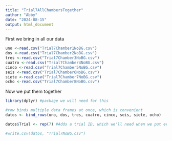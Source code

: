 ```yaml
---
title: "Trial7AllChambersTogether"
author: "Abby"
date: "2024-08-15"
output: html_document
---
```

First we bring in all our data
```r
uno <-read.csv("Trial7Chamber1NoBG.csv")
dos <-read.csv("Trial7Chamber2NoBG.csv")
tres <-read.csv("Trial7Chamber3NoBG.csv")
cuatro <-read.csv("Trial7Chamber4NoBG.csv")
cinco <-read.csv("Trial7Chamber5NoBG.csv")
seis <-read.csv("Trial7Chamber6NoBG.csv")
siete <-read.csv("Trial7Chamber7NoBG.csv")
ocho <-read.csv("Trial7Chamber8NoBG.csv")
```

Now we put them together
```r
library(dplyr) #package we will need for this

#row binds multiple data frames at once, which is convenient
datos <- bind_rows(uno, dos, tres, cuatro, cinco, seis, siete, ocho)

datos$Trial <- rep(7) #Adds a trial ID, which we'll need when we put everything together

#write.csv(datos, "Trial7NoBG.csv")
```